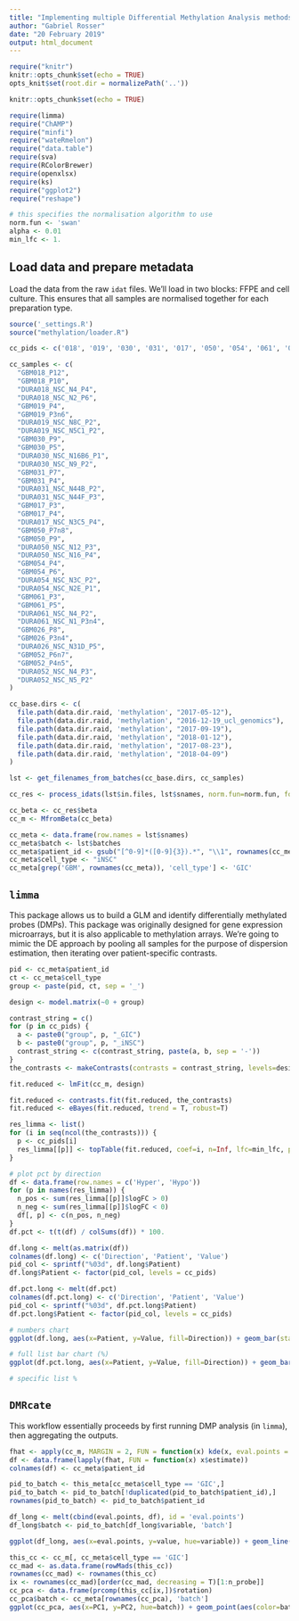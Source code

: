 ```yaml
---
title: "Implementing multiple Differential Methylation Analysis methods"
author: "Gabriel Rosser"
date: "20 February 2019"
output: html_document
---
```


```r
require("knitr")
knitr::opts_chunk$set(echo = TRUE)
opts_knit$set(root.dir = normalizePath('..'))

knitr::opts_chunk$set(echo = TRUE)

require(limma)
require("ChAMP")
require("minfi")
require("wateRmelon")
require("data.table")
require(sva)
require(RColorBrewer)
require(openxlsx)
require(ks)
require("ggplot2")
require("reshape")

# this specifies the normalisation algorithm to use
norm.fun <- 'swan'
alpha <- 0.01
min_lfc <- 1.

```

## Load data and prepare metadata

Load the data from the raw `idat` files. We'll load in two blocks: FFPE and cell culture. This ensures that all samples are normalised together for each preparation type.

```r
source('_settings.R')
source("methylation/loader.R")

cc_pids <- c('018', '019', '030', '031', '017', '050', '054', '061', '026', '052')

cc_samples <- c(
  "GBM018_P12",
  "GBM018_P10",
  "DURA018_NSC_N4_P4",
  "DURA018_NSC_N2_P6",
  "GBM019_P4",
  "GBM019_P3n6",
  "DURA019_NSC_N8C_P2",
  "DURA019_NSC_N5C1_P2",
  "GBM030_P9",
  "GBM030_P5",
  "DURA030_NSC_N16B6_P1",
  "DURA030_NSC_N9_P2",
  "GBM031_P7",
  "GBM031_P4",
  "DURA031_NSC_N44B_P2",
  "DURA031_NSC_N44F_P3",
  "GBM017_P3",
  "GBM017_P4",
  "DURA017_NSC_N3C5_P4",
  "GBM050_P7n8",
  "GBM050_P9",
  "DURA050_NSC_N12_P3",
  "DURA050_NSC_N16_P4",
  "GBM054_P4",
  "GBM054_P6",
  "DURA054_NSC_N3C_P2",
  "DURA054_NSC_N2E_P1",
  "GBM061_P3",
  "GBM061_P5",
  "DURA061_NSC_N4_P2",
  "DURA061_NSC_N1_P3n4",
  "GBM026_P8",
  "GBM026_P3n4",
  "DURA026_NSC_N31D_P5",
  "GBM052_P6n7",
  "GBM052_P4n5",
  "DURA052_NSC_N4_P3",
  "DURA052_NSC_N5_P2"
)

cc_base.dirs <- c(
  file.path(data.dir.raid, 'methylation', "2017-05-12"),
  file.path(data.dir.raid, 'methylation', "2016-12-19_ucl_genomics"),
  file.path(data.dir.raid, 'methylation', "2017-09-19"),
  file.path(data.dir.raid, 'methylation', "2018-01-12"),
  file.path(data.dir.raid, 'methylation', "2017-08-23"),
  file.path(data.dir.raid, 'methylation', "2018-04-09")
)

lst <- get_filenames_from_batches(cc_base.dirs, cc_samples)

cc_res <- process_idats(lst$in.files, lst$snames, norm.fun=norm.fun, force = T)

cc_beta <- cc_res$beta
cc_m <- MfromBeta(cc_beta)

cc_meta <- data.frame(row.names = lst$snames)
cc_meta$batch <- lst$batches
cc_meta$patient_id <- gsub("[^0-9]*([0-9]{3}).*", "\\1", rownames(cc_meta), perl=T)
cc_meta$cell_type <- "iNSC"
cc_meta[grep('GBM', rownames(cc_meta)), 'cell_type'] <- 'GIC'

```
## `limma`

This package allows us to build a GLM and identify differentially methylated probes (DMPs). This package was originally designed for gene expression microarrays, but it is also applicable to methylation arrays. We're going to mimic the DE approach by pooling all samples for the purpose of dispersion estimation, then iterating over patient-specific contrasts.

```r
pid <- cc_meta$patient_id
ct <- cc_meta$cell_type
group <- paste(pid, ct, sep = '_')

design <- model.matrix(~0 + group)

contrast_string = c()
for (p in cc_pids) {
  a <- paste0("group", p, "_GIC")
  b <- paste0("group", p, "_iNSC")
  contrast_string <- c(contrast_string, paste(a, b, sep = '-'))
}
the_contrasts <- makeContrasts(contrasts = contrast_string, levels=design)

fit.reduced <- lmFit(cc_m, design)

fit.reduced <- contrasts.fit(fit.reduced, the_contrasts)
fit.reduced <- eBayes(fit.reduced, trend = T, robust=T)

res_limma <- list()
for (i in seq(ncol(the_contrasts))) {
  p <- cc_pids[i]
  res_limma[[p]] <- topTable(fit.reduced, coef=i, n=Inf, lfc=min_lfc, p.value = alpha)
}

# plot pct by direction
df <- data.frame(row.names = c('Hyper', 'Hypo'))
for (p in names(res_limma)) {
  n_pos <- sum(res_limma[[p]]$logFC > 0)
  n_neg <- sum(res_limma[[p]]$logFC < 0)
  df[, p] <- c(n_pos, n_neg)
}
df.pct <- t(t(df) / colSums(df)) * 100.

df.long <- melt(as.matrix(df))
colnames(df.long) <- c('Direction', 'Patient', 'Value')
pid_col <- sprintf("%03d", df.long$Patient)
df.long$Patient <- factor(pid_col, levels = cc_pids)

df.pct.long <- melt(df.pct)
colnames(df.pct.long) <- c('Direction', 'Patient', 'Value')
pid_col <- sprintf("%03d", df.pct.long$Patient)
df.pct.long$Patient <- factor(pid_col, levels = cc_pids)

# numbers chart
ggplot(df.long, aes(x=Patient, y=Value, fill=Direction)) + geom_bar(stat='identity') + scale_fill_manual(values=c("#FF381F", "#89CD61")) + labs(title="limma DMP, full list")

# full list bar chart (%)
ggplot(df.pct.long, aes(x=Patient, y=Value, fill=Direction)) + geom_bar(stat='identity') + scale_fill_manual(values=c("#FF381F", "#89CD61")) + labs(title="limma DMP, full list", y='% by direction')

# specific list %

```


## `DMRcate`

This workflow essentially proceeds by first running DMP analysis (in `limma`), then aggregating the outputs.
```r
fhat <- apply(cc_m, MARGIN = 2, FUN = function(x) kde(x, eval.points = eval.points))
df <- data.frame(lapply(fhat, FUN = function(x) x$estimate))
colnames(df) <- cc_meta$patient_id

pid_to_batch <- this_meta[cc_meta$cell_type == 'GIC',]
pid_to_batch <- pid_to_batch[!duplicated(pid_to_batch$patient_id),]
rownames(pid_to_batch) <- pid_to_batch$patient_id

df_long <- melt(cbind(eval.points, df), id = 'eval.points')
df_long$batch <- pid_to_batch[df_long$variable, 'batch']

ggplot(df_long, aes(x=eval.points, y=value, hue=variable)) + geom_line(aes(color=batch), size=1., alpha=0.7) + labs(title="M value distribution in cell culture", x='M value', y='Density')
```

```r
this_cc <- cc_m[, cc_meta$cell_type == 'GIC']
cc_mad <- as.data.frame(rowMads(this_cc))
rownames(cc_mad) <- rownames(this_cc)
ix <- rownames(cc_mad)[order(cc_mad, decreasing = T)[1:n_probe]]
cc_pca <- data.frame(prcomp(this_cc[ix,])$rotation)
cc_pca$batch <- cc_meta[rownames(cc_pca), 'batch']
ggplot(cc_pca, aes(x=PC1, y=PC2, hue=batch)) + geom_point(aes(color=batch)) + labs(title=sprintf("PCA of top %d cell culture M values", n_probe))
```


